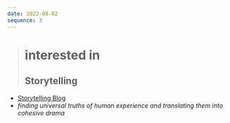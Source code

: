 ```yaml
---
date: 2022-08-02
sequence: 3
---
```




> # <Icon name="lucide:flame" /> interested in
>
> ## Storytelling

- <Icon name="lucide:globe" /> [Storytelling Blog](http://chuangcaleb.github.io/wtsa/about)
- <Icon name="lucide:key" /> *finding universal truths of human experience and translating
  them into cohesive drama*
